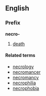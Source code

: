 ==English==
===Prefix===
'''necro-'''

#[[death]]

====Related terms====
*[[necrology]]
*[[necromancer]]
*[[necromancy]]
*[[necrophilia]]
*[[necrophobia]]